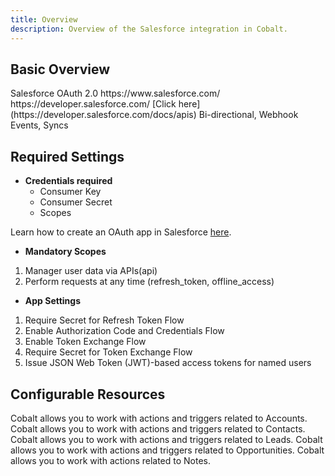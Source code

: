 ```yaml
---
title: Overview
description: Overview of the Salesforce integration in Cobalt.
---
```


## Basic Overview
<CardGroup cols={2}>
  <Card title="Slug">
    Salesforce
  </Card>
  <Card title="Authentication Method">
    OAuth 2.0
  </Card>
  <Card title="Website">
    https://www.salesforce.com/
  </Card>
  <Card title="Developer Portal">
    https://developer.salesforce.com/
  </Card>
  <Card title="API Reference">
    [Click here](https://developer.salesforce.com/docs/apis)
  </Card>
  <Card title="Supported Resources">
    Bi-directional, Webhook Events, Syncs
  </Card>
</CardGroup>



## Required Settings

* **Credentials required**
    - Consumer Key
    - Consumer Secret
    - Scopes

<Info>Learn how to create an OAuth app in Salesforce [here](https://docs.gocobalt.io/resources/integration-providers/salesforce).</Info>

* **Mandatory Scopes** 
1. Manager user data via APIs(api)
2. Perform requests at any time (refresh_token, offline_access)

* **App Settings**
1. Require Secret for Refresh Token Flow
2. Enable Authorization Code and Credentials Flow
3. Enable Token Exchange Flow
4. Require Secret for Token Exchange Flow
5. Issue JSON Web Token (JWT)-based access tokens for named users

## Configurable Resources
<CardGroup cols={2}>
  <Card title="Account">
    Cobalt allows you to work with actions and triggers related to Accounts.
  </Card>
  <Card title="Contact">
    Cobalt allows you to work with actions and triggers related to Contacts.
  </Card>
  <Card title="Lead">
    Cobalt allows you to work with actions and triggers related to Leads.
  </Card>
  <Card title="Opportunity">
    Cobalt allows you to work with actions and triggers related to Opportunities.
  </Card>
  <Card title="Note">
    Cobalt allows you to work with actions related to Notes.
  </Card>
</CardGroup>